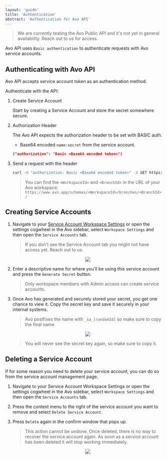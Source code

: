 ```yaml
---
layout: 'guide'
title: 'Authentication'
abstract: 'Authentication for Avo API'
---
```



> We are currently testing the Avo Public API and it's not yet in general availability. Reach out to us for access.

Avo API uses `Basic authentication` to authenticate requests with Avo service accounts.

## Authenticating with Avo API

Avo API accepts service account token as an authentication method.

Authenticate with the API:

1. Create Service Account

   Start by <Link passHref href="/public-api/authentication#creating-service-accounts"><a>creating a Service Account</a></Link> and store the secret somewhere secure.

2. Authorization Header

   The Avo API expects the authorization header to be set with BASIC auth.

   - Base64 encoded `name:secret` from the service account.

   ```json
   ("authorization": "Basic <Base64 encoded token>")
   ```

3. Send a request with the header

   ```sh
   curl -H "authorization: Basic <Base64 encoded token>" -X GET https://api.avo.app/workspaces/<WorkspaceId>/branches/<BranchId>/export/v1
   ```

   > You can find the `<WorkspaceId>` and `<BranchId>` in the URL of your Avo workspace: `https://www.avo.app/schemas/<WorkspaceId>/branches/<BranchId>/`

## Creating Service Accounts

1. Navigate to your [Service Account Workspace Settings](https://www.avo.app/schemas/default?settings=service-accounts) or open the settings cogwheel in the Avo sidebar, select `Workspace Settings` and then open the `Service Accounts` tab.

   > If you don't see the Service Account tab you might not have access yet. Reach out to us.

   <center>
     <img src={'/images/public-api/service-accounts.png'} />
   </center>

2. Enter a descriptive name for where you'll be using this service account and press the `Generate Secret` button.

   > Only workspace members with Admin access can create service accounts.

3. Once Avo has generated and securely stored your secret, you get one chance to view it. Copy the secret key and save it securely in your internal systems.

   > Avo postfixes the name with `_sa_[randomId]` so make sure to copy the final name

   <center>
     <img
       src={'/images/public-api/create-service-account.png'}
       width={411}
     />
   </center>

   > You will never see the secret key again, so make sure to copy it.

## Deleting a Service Account

If for some reason you need to delete your service account, you can do so from the service account management page.

1. Navigate to your <Link passHref href="https://www.avo.app/schemas/default?settings=service-accounts"><a>Service Account Workspace Settings</a></Link> or open the settings cogwheel in the Avo sidebar, select `Workspace Settings` and then open the `Service Accounts` tab.

2. Press the context menu to the right of the service account you want to remove and select `Delete Service Account`.

3. Press `Delete` again in the confirm window that pops up.

   > This action cannot be undone. Once deleted, there is no way to recover the service account again. As soon as a service account has been deleted it will stop working immediately.

   <center>
     <img
       src={'/images/public-api/delete-service-account.png'}
       width={416}
     />
   </center>

```

```
